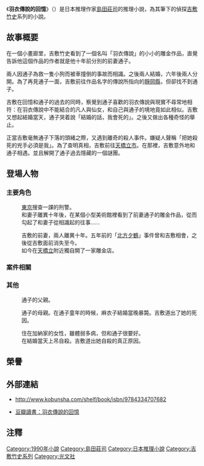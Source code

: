 {{Pathnav|吉敷竹史系列|frame=1}}
{{Infobox Book
| name          = '''羽衣傳說的回憶''' 
| title_orig    = {{lang|ja|羽衣伝説の記憶}}
| translator    = {{flagicon|Taiwan}} 陳嫺若<br />{{flagicon|China}} 庄佳女
| image         =    
| image_caption =    
| author        = [[島田莊司|島田莊司]]   
| illustrator   =    
| cover_artist  =    
| country       = {{JPN}}<br />{{TWN}}<br />{{CHN}}   
| language      = [[日語|日語]]、[[繁體中文|繁體中文]]、[[簡體中文|簡體中文]]   
| series        = [[吉敷竹史系列|吉敷竹史系列]]   
| subject       =    
| genre         = [[推理小說|推理小說]]   
| publisher     = {{flagicon|Japan}} [[光文社|光文社]]<br />{{flagicon|Taiwan}} [[皇冠文化|皇冠文化]]<br />{{flagicon|China}} 新星出版社   
| pub_date      = {{flagicon|Japan}} 1990年2月<br />{{flagicon|Taiwan}} 2010年1月11日<br />{{flagicon|China}} 2010年10月
| english_pub_date =    
| media_type    = [[單行本|單行本]]   
| pages         = {{flagicon|Japan}} 263頁<br />{{flagicon|Taiwan}} 240頁<br />{{flagicon|China}} 174頁   
| isbn          = {{flagicon|Japan}} ISBN 9784334710873 <br />{{flagicon|Taiwan}} ISBN 9789573326199 <br />{{flagicon|China}} ISBN 9787513300506
| oclc          =    
| preceded_by   =    
| followed_by   =    
}}
{{Japanese|japanese=羽衣伝説の記憶|kana=はごろもでんせつのきおく|romaji=Hagoromo Densetsu no Kioku}}
{{Ruby notice}}
《'''羽衣傳說的回憶'''》（{{lang-ja|羽衣伝説の記憶}}）是日本推理作家[[島田莊司|島田莊司]]的推理小說，為其筆下的偵探[[吉敷竹史|吉敷竹史]]系列的小說。

== 故事概要 ==
在一個小畫廊里，吉敷竹史看到了一個名叫「羽衣傳說」的小小的雕金作品，直覺告訴他這個作品的作者就是他十年前分別的前妻通子。

兩人因通子為救一隻小狗而被車撞倒的事故而相識。之後兩人結婚，六年後兩人分開。為了再見通子一面，吉敷前往作品名字的傳說所指向的[[靜岡縣|靜岡縣]]，但卻找不到通子。
 
吉敷在回憶和通子的過去的同時，察覺到通子喜歡的羽衣傳說與現實不尋常地相符：在羽衣傳說中不能結合的凡人與仙女，和自己與通子的境地竟如此相似。吉敷又想起結婚當天，通子哭着說「結婚的話，我會死的」。之後又做出各種奇怪的舉止。
 
正當吉敷毫無通子下落的頭緒之際，又遇到離奇的殺人事件。嫌疑人聲稱「把她殺死的兇手必須是我」。為了查明真相，吉敷前往[[天橋立|天橋立市]]。在那裡，吉敷意外地和通子相遇。並且解開了通子過去隱藏的一個謎團。

== 登場人物 ==
=== 主要角色 ===
; {{nihongo|[[吉敷竹史|吉敷 竹史]]|{{ruby|吉敷|よしき}} {{ruby|竹史|たけし}}|Yoshiki Takeshi}}
: [[東京|東京]]搜查一課的刑警。
: 和妻子離異十年後，在某個小型美術館裡看到了前妻通子的雕金作品，從而勾起了和妻子從相識起的往事……

; {{nihongo|[[加納通子|加納 通子]]|{{ruby|加納|かのう}} {{ruby|通子|みちこ}}|Kanou Michiko}}
: 吉敷的前妻，兩人離異十年。五年前的「[[北方夕鶴2/3殺人|北方夕鶴]]」事件曾和吉敷相會，之後從吉敷面前消失至今。
: 如今在[[天橋立|天橋立]]附近獨自開了一家雕金店。

=== 案件相關 ===
; {{nihongo|戶安 一郎|{{ruby|戶安|とやす}} {{ruby|一郎|いちろう}}|Doyasu Ichirou}}
: 

; {{nihongo|向井 絹代|{{ruby|向井|むかい}} {{ruby|絹代|きぬよ}}|Mukai Kinuyo}}

=== 其他 ===
; {{nihongo|加納 郁夫|{{ruby|加納|かのう}} {{ruby|郁夫|いくお}}|Kanou Ikuo}}
: 通子的父親。

; {{nihongo|加納 德子|{{ruby|加納|かのう}} {{ruby|徳子|とくこ}}|Kanou Tokuko}}
: 通子的母親。在通子童年的時候，麻衣子結婚當晚暴斃。吉敷道出了她的死因。

; {{nihongo|麻衣子|{{ruby|麻衣子|まいこ}}|Maiko}}
: 住在加納家的女性，雖體弱多病，但和通子很要好。
: 在結婚當天上吊自殺。吉敷道出她自殺的真正原因。

== 榮譽 ==

== 外部連結 ==
* {{ja}}http://www.kobunsha.com/shelf/book/isbn/9784334707682 {{Wayback|url=http://www.kobunsha.com/shelf/book/isbn/9784334707682 |date=20140201223652 }}
* {{zh-tw}}[http://book.douban.com/subject/4224264/ 豆瓣讀書：羽衣傳說的回憶] {{Wayback|url=http://book.douban.com/subject/4224264/ |date=20140202213216 }}

== 注釋 ==
{{reflist}}

{{島田莊司}}
{{DEFAULTSORT:Hagoromo Densetsu no Kioku}}
[[Category:1990年小說|Category:1990年小說]]
[[Category:島田莊司|Category:島田莊司]]
[[Category:日本推理小說|Category:日本推理小說]]
[[Category:吉敷竹史系列|Category:吉敷竹史系列]]
[[Category:光文社|Category:光文社]]